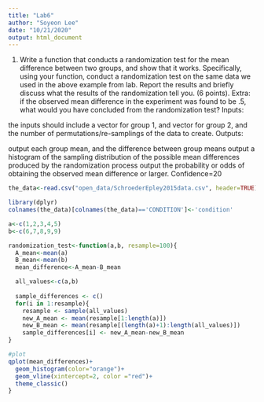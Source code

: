 ```yaml
---
title: "Lab6"
author: "Soyeon Lee"
date: "10/21/2020"
output: html_document
---
```

1. Write a function that conducts a randomization test for the mean difference between two groups, and show that it works. Specifically, using your function, conduct a randomization test on the same data we used in the above example from lab. Report the results and briefly discuss what the results of the randomization tell you. (6 points). Extra: if the observed mean difference in the experiment was found to be .5, what would you have concluded from the randomization test?
Inputs:

the inputs should include a vector for group 1, and vector for group 2, and the number of permutations/re-samplings of the data to create.
Outputs:

output each group mean, and the difference between group means
output a histogram of the sampling distribution of the possible mean differences produced by the randomization process
output the probability or odds of obtaining the observed mean difference or larger.
Confidence=20
```r
the_data<-read.csv("open_data/SchroederEpley2015data.csv", header=TRUE)

library(dplyr)
colnames(the_data)[colnames(the_data)=='CONDITION']<-'condition'

a<-c(1,2,3,4,5)
b<-c(6,7,8,9,9)

randomization_test<-function(a,b, resample=100){
  A_mean<-mean(a)
  B_mean<-mean(b)
  mean_difference<-A_mean-B_mean

  all_values<-c(a,b)
  
  sample_differences <- c()
  for(i in 1:resample){
    resample <- sample(all_values)
    new_A_mean <- mean(resample[1:length(a)])
    new_B_mean <- mean(resample[(length(a)+1):length(all_values)])
    sample_differences[i] <- new_A_mean-new_B_mean
}

#plot
qplot(mean_differences)+
  geom_histogram(color="orange")+
  geom_vline(xintercept=2, color ="red")+
  theme_classic()
}
```

